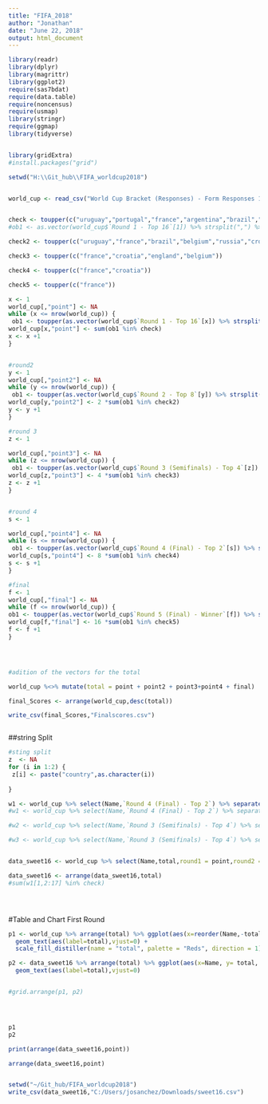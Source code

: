 ```yaml
---
title: "FIFA_2018"
author: "Jonathan"
date: "June 22, 2018"
output: html_document
---
```


```r
library(readr)
library(dplyr)
library(magrittr)
library(ggplot2)
require(sas7bdat)
require(data.table)
require(noncensus)
require(usmap)
library(stringr)
require(ggmap)
library(tidyverse)


library(gridExtra)
#install.packages("grid")

setwd("H:\\Git_hub\\FIFA_worldcup2018")


world_cup <- read_csv("World Cup Bracket (Responses) - Form Responses 1.csv") 


check <- toupper(c("uruguay","portugal","france","argentina","brazil","mexico","belgium","japan","spain","russia","croatia","denmark","sweden","switzerland","colombia","england"))
#ob1 <- as.vector(world_cup$`Round 1 - Top 16`[1]) %>% strsplit(",") %>% unlist() %>% str_replace_all(" ","")

check2 <- toupper(c("uruguay","france","brazil","belgium","russia","croatia","sweden","england"))

check3 <- toupper(c("france","croatia","england","belgium"))

check4 <- toupper(c("france","croatia"))

check5 <- toupper(c("france"))

x <- 1
world_cup[,"point"] <- NA
while (x <= nrow(world_cup)) {
 ob1 <- toupper(as.vector(world_cup$`Round 1 - Top 16`[x]) %>% strsplit(",") %>% unlist()%>% str_replace_all(" ",""))
world_cup[x,"point"] <- sum(ob1 %in% check)
x <- x +1
}


#round2 
y <- 1
world_cup[,"point2"] <- NA
while (y <= nrow(world_cup)) {
 ob1 <- toupper(as.vector(world_cup$`Round 2 - Top 8`[y]) %>% strsplit(",") %>% unlist()%>% str_replace_all(" ",""))
world_cup[y,"point2"] <- 2 *sum(ob1 %in% check2)
y <- y +1
}

#round 3 
z <- 1 

world_cup[,"point3"] <- NA
while (z <= nrow(world_cup)) {
 ob1 <- toupper(as.vector(world_cup$`Round 3 (Semifinals) - Top 4`[z]) %>% strsplit(",") %>% unlist()%>% str_replace_all(" ",""))
world_cup[z,"point3"] <- 4 *sum(ob1 %in% check3)
z <- z +1
}


#round 4
s <- 1 

world_cup[,"point4"] <- NA
while (s <= nrow(world_cup)) {
 ob1 <- toupper(as.vector(world_cup$`Round 4 (Final) - Top 2`[s]) %>% strsplit(",") %>% unlist()%>% str_replace_all(" ",""))
world_cup[s,"point4"] <- 8 *sum(ob1 %in% check4)
s <- s +1
}

#final 
f <- 1
world_cup[,"final"] <- NA
while (f <= nrow(world_cup)) {
ob1 <- toupper(as.vector(world_cup$`Round 5 (Final) - Winner`[f]) %>% strsplit(",") %>% unlist()%>% str_replace_all(" ",""))
world_cup[f,"final"] <- 16 *sum(ob1 %in% check5)
f <- f +1
}




#adition of the vectors for the total 

world_cup %<>% mutate(total = point + point2 + point3+point4 + final)

final_Scores <- arrange(world_cup,desc(total))

write_csv(final_Scores,"Finalscores.csv")



```


##string Split
```r

#sting split
z  <- NA
for (i in 1:2) {
 z[i] <- paste("country",as.character(i))
 
}

w1 <- world_cup %>% select(Name,`Round 4 (Final) - Top 2`) %>% separate(`Round 4 (Final) - Top 2`,z,sep = ",")
#w1 <- world_cup %>% select(Name,`Round 4 (Final) - Top 2`) %>% separate(`Round 4 (Final) - Top 2`,z,sep = ",")

#w2 <- world_cup %>% select(Name,`Round 3 (Semifinals) - Top 4`) %>% separate(`Round 3 (Semifinals) - Top 4`,z,sep = ",")

#w3 <- world_cup %>% select(Name,`Round 3 (Semifinals) - Top 4`) %>% separate(`Round 3 (Semifinals) - Top 4`,z,sep = ",")


data_sweet16 <- world_cup %>% select(Name,total,round1 = point,round2 = point2, round3 = point3, round4 = point4) %>% right_join(w1, by = "Name")

data_sweet16 <- arrange(data_sweet16,total)
#sum(w1[1,2:17] %in% check)





```

#Table and Chart First Round
```r
p1 <- world_cup %>% arrange(total) %>% ggplot(aes(x=reorder(Name,-total), y= total)) + geom_bar(stat = "identity", aes(fill = total))  +theme(axis.text.x=element_text(angle=90,hjust=1,vjust=0.5)) +
  geom_text(aes(label=total),vjust=0) +
  scale_fill_distiller(name = "total", palette = "Reds", direction = 1)

p2 <- data_sweet16 %>% arrange(total) %>% ggplot(aes(x=Name, y= total, color = Name,fill = Name)) + geom_col() +theme(axis.text.x=element_text(angle=90,hjust=1,vjust=0.5)) +
  geom_text(aes(label=total),vjust=0)


#grid.arrange(p1, p2)




p1 
p2

print(arrange(data_sweet16,point))

arrange(data_sweet16,point)


setwd("~/Git_hub/FIFA_worldcup2018")
write_csv(data_sweet16,"C:/Users/josanchez/Downloads/sweet16.csv")
```

